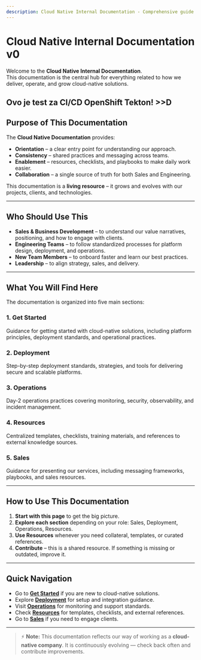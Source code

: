 ```yaml
---
description: Cloud Native Internal Documentation - Comprehensive guide for cloud-native solutions, deployment, operations, and resources
---
```


# Cloud Native Internal Documentation v0

Welcome to the **Cloud Native Internal Documentation**.  
This documentation is the central hub for everything related to how we deliver, operate, and grow cloud-native solutions.  

Ovo je test za CI/CD OpenShift Tekton! >>D
---

## Purpose of This Documentation

The **Cloud Native Documentation** provides:  

- **Orientation** – a clear entry point for understanding our approach.  
- **Consistency** – shared practices and messaging across teams.  
- **Enablement** – resources, checklists, and playbooks to make daily work easier.  
- **Collaboration** – a single source of truth for both Sales and Engineering.  

This documentation is a **living resource** – it grows and evolves with our projects, clients, and technologies.  

---

## Who Should Use This

- **Sales & Business Development** – to understand our value narratives, positioning, and how to engage with clients.  
- **Engineering Teams** – to follow standardized processes for platform design, deployment, and operations.  
- **New Team Members** – to onboard faster and learn our best practices.  
- **Leadership** – to align strategy, sales, and delivery.  

---

## What You Will Find Here

The documentation is organized into five main sections:  

### 1. Get Started  
Guidance for getting started with cloud-native solutions, including platform principles, deployment standards, and operational practices.

### 2. Deployment  
Step-by-step deployment standards, strategies, and tools for delivering secure and scalable platforms.

### 3. Operations  
Day-2 operations practices covering monitoring, security, observability, and incident management.

### 4. Resources  
Centralized templates, checklists, training materials, and references to external knowledge sources.

### 5. Sales  
Guidance for presenting our services, including messaging frameworks, playbooks, and sales resources.

---

## How to Use This Documentation

1. **Start with this page** to get the big picture.  
2. **Explore each section** depending on your role: Sales, Deployment, Operations, Resources.  
3. **Use Resources** whenever you need collateral, templates, or curated references.  
4. **Contribute** – this is a shared resource. If something is missing or outdated, improve it.  

---

## Quick Navigation

- Go to **[Get Started](./get-started)** if you are new to cloud-native solutions.  
- Explore **[Deployment](./deployment)** for setup and integration guidance.  
- Visit **[Operations](./operations)** for monitoring and support standards.  
- Check **[Resources](./resources)** for templates, checklists, and external references.  
- Go to **[Sales](./sales)** if you need to engage clients.  

---

> ⚡ **Note:** This documentation reflects our way of working as a **cloud-native company**. It is continuously evolving — check back often and contribute improvements.
